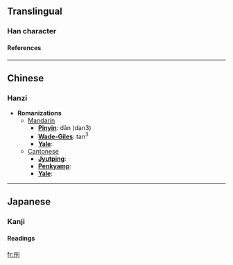 ==Translingual==
===Han character===
{{Han char|rad=刀|as=04|sn=6|four=7240<sub>0</sub>|canj=月卜中弓 (BYLN)}}
====References====
{{Han ref|kx=0137.100|dkj=01885|dj=0308.150|hdz=10326.040|uh=5210|ud=21008|bh=C9BF|bd=51647}}
----

==Chinese==
===Hanzi===


* '''Romanizations'''
** [[Mandarin]]
*** '''[[Pinyin]]''': dǎn (dan3)
*** '''[[Wade-Giles]]''': tan<sup>3</sup>
*** '''[[Yale]]''': 
**[[Cantonese]]
***'''[[Jyutping]]''':
***'''[[Penkyamp]]''': 
***'''[[Yale]]''': 


----
==Japanese==
===Kanji===
{{ja-kanji|grade=|rs=刀04}}
====Readings====
{{ja-readings|on=[[たん]] (tan)|kun=[[さく]] (saku)}}




[[fr:刐]]